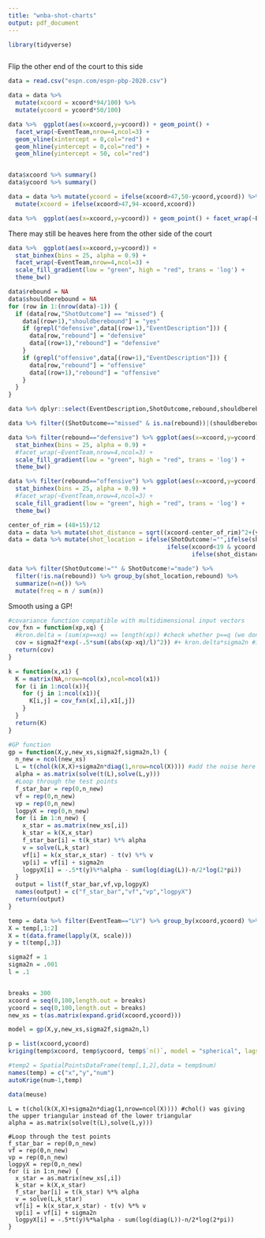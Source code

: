 ```yaml
---
title: "wnba-shot-charts"
output: pdf_document
---
```



```r
library(tidyverse)
```


```r
```


Flip the other end of the court to this side
```r
data = read.csv("espn.com/espn-pbp-2020.csv")

data = data %>%
  mutate(xcoord = xcoord*94/100) %>%
  mutate(ycoord = ycoord*50/100)

data %>%  ggplot(aes(x=xcoord,y=ycoord)) + geom_point() + 
  facet_wrap(~EventTeam,nrow=4,ncol=3) + 
  geom_vline(xintercept = 0,col="red") + 
  geom_hline(yintercept = 0,col="red") + 
  geom_hline(yintercept = 50, col="red")


data$xcoord %>% summary()
data$ycoord %>% summary()

data = data %>% mutate(ycoord = ifelse(xcoord>47,50-ycoord,ycoord)) %>% #still need to learn which direction each team is going for over half shots
  mutate(xcoord = ifelse(xcoord>47,94-xcoord,xcoord))

```


```r
data %>%  ggplot(aes(x=xcoord,y=ycoord)) + geom_point() + facet_wrap(~EventTeam,nrow=4,ncol=3) + geom_vline(xintercept = 0,col="red") + geom_hline(yintercept = 0,col="red") + geom_hline(yintercept = 50, col="red")
```


There may still be heaves here from the other side of the court
```r
data %>%  ggplot(aes(x=xcoord,y=ycoord)) + 
  stat_binhex(bins = 25, alpha = 0.9) + 
  facet_wrap(~EventTeam,nrow=4,ncol=3) + 
  scale_fill_gradient(low = "green", high = "red", trans = 'log') +
  theme_bw()
```

```r
data$rebound = NA
data$shouldberebound = NA
for (row in 1:(nrow(data)-1)) {
  if (data[row,"ShotOutcome"] == "missed") {
    data[(row+1),"shouldberebound"] = "yes"
    if (grepl("defensive",data[(row+1),"EventDescription"])) {
      data[row,"rebound"] = "defensive"
      data[(row+1),"rebound"] = "defensive"
    }
    if (grepl("offensive",data[(row+1),"EventDescription"])) {
      data[row,"rebound"] = "offensive"
      data[(row+1),"rebound"] = "offensive"
    }
  }
}

data %>% dplyr::select(EventDescription,ShotOutcome,rebound,shouldberebound)

data %>% filter((ShotOutcome=="missed" & is.na(rebound))|(shouldberebound=="yes"& is.na(rebound)))
```
```r
data %>% filter(rebound=="defensive") %>% ggplot(aes(x=xcoord,y=ycoord)) + 
  stat_binhex(bins = 25, alpha = 0.9) + 
  #facet_wrap(~EventTeam,nrow=4,ncol=3) + 
  scale_fill_gradient(low = "green", high = "red", trans = 'log') +
  theme_bw()

data %>% filter(rebound=="offensive") %>% ggplot(aes(x=xcoord,y=ycoord)) + 
  stat_binhex(bins = 25, alpha = 0.9) + 
  #facet_wrap(~EventTeam,nrow=4,ncol=3) + 
  scale_fill_gradient(low = "green", high = "red", trans = 'log') +
  theme_bw()
```

```r
center_of_rim = (48+15)/12
data = data %>% mutate(shot_distance = sqrt((xcoord-center_of_rim)^2+(ycoord-25)^2))
data = data %>% mutate(shot_location = ifelse(ShotOutcome!="",ifelse(shot_distance < 4, "restricted area",
                                             ifelse(xcoord<19 & ycoord < 33 & ycoord > 17, "paint",
                                                    ifelse(shot_distance > 22.15 | ycoord > 25+22.15 | ycoord < 25-22.15, "three", "midrange"))),NA))

data %>% filter(ShotOutcome!="" & ShotOutcome!="made") %>%
  filter(!is.na(rebound)) %>% group_by(shot_location,rebound) %>% 
  summarize(n=n()) %>% 
  mutate(freq = n / sum(n)) 
```


Smooth using a GP!
```r
#covariance function compatible with multidimensional input vectors
cov_fxn = function(xp,xq) {
  #kron.delta = (sum(xp==xq) == length(xp)) #check whether p==q (we don't have to worry about length(xp)!=length(x1))
  cov = sigma2f*exp(-.5*sum((abs(xp-xq)/l)^2)) #+ kron.delta*sigma2n #if you add the noise here, it gets messed up when multiple inputs are the same
  return(cov)
}

k = function(x,x1) {
  K = matrix(NA,nrow=ncol(x),ncol=ncol(x1))
  for (i in 1:ncol(x)){
    for (j in 1:ncol(x1)){
      K[i,j] = cov_fxn(x[,i],x1[,j])
    }
  }
  return(K)
}

#GP function
gp = function(X,y,new_xs,sigma2f,sigma2n,l) {
  n_new = ncol(new_xs)
  L = t(chol(k(X,X)+sigma2n*diag(1,nrow=ncol(X)))) #add the noise here
  alpha = as.matrix(solve(t(L),solve(L,y)))
  #Loop through the test points
  f_star_bar = rep(0,n_new)
  vf = rep(0,n_new)
  vp = rep(0,n_new)
  logpyX = rep(0,n_new)
  for (i in 1:n_new) {
    x_star = as.matrix(new_xs[,i])
    k_star = k(X,x_star)
    f_star_bar[i] = t(k_star) %*% alpha
    v = solve(L,k_star)
    vf[i] = k(x_star,x_star) - t(v) %*% v
    vp[i] = vf[i] + sigma2n
    logpyX[i] = -.5*t(y)%*%alpha - sum(log(diag(L))-n/2*log(2*pi))
  }
  output = list(f_star_bar,vf,vp,logpyX)
  names(output) = c("f_star_bar","vf","vp","logpyX")
  return(output)
}
```

```r
temp = data %>% filter(EventTeam=="LV") %>% group_by(xcoord,ycoord) %>% summarize(num = n())
X = temp[,1:2]
X = t(data.frame(lapply(X, scale)))
y = t(temp[,3])

sigma2f = 1
sigma2n = .001
l = .1


breaks = 300
xcoord = seq(0,100,length.out = breaks)
ycoord = seq(0,100,length.out = breaks)
new_xs = t(as.matrix(expand.grid(xcoord,ycoord)))

model = gp(X,y,new_xs,sigma2f,sigma2n,l)
```


```r
p = list(xcoord,ycoord)
kriging(temp$xcoord, temp$ycoord, temp$`n()`, model = "spherical", lags = 10, pixels = 100, polygons = p)
```

```r
#temp2 = SpatialPointsDataFrame(temp[,1,2],data = temp$num)
names(temp) = c("x","y","num")
autoKrige(num~1,temp)
```
```r
data(meuse)
```


```
L = t(chol(k(X,X)+sigma2n*diag(1,nrow=ncol(X)))) #chol() was giving the upper triangular instead of the lower triangular
alpha = as.matrix(solve(t(L),solve(L,y)))

#Loop through the test points
f_star_bar = rep(0,n_new)
vf = rep(0,n_new)
vp = rep(0,n_new)
logpyX = rep(0,n_new)
for (i in 1:n_new) {
  x_star = as.matrix(new_xs[,i])
  k_star = k(X,x_star)
  f_star_bar[i] = t(k_star) %*% alpha
  v = solve(L,k_star)
  vf[i] = k(x_star,x_star) - t(v) %*% v
  vp[i] = vf[i] + sigma2n
  logpyX[i] = -.5*t(y)%*%alpha - sum(log(diag(L))-n/2*log(2*pi))
}
```

